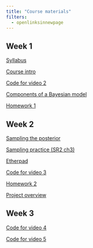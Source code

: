 ```yaml
---
title: "Course materials"
filters:
  - openlinksinnewpage
---
```


## Week 1

[Syllabus](files/oceans140_syllabus_2025.pdf)

[Course intro](lectures/course_intro.pdf)

[Code for video 2](code/video2.html)

[Components of a Bayesian model](lectures/model_components.pdf)

[Homework 1](files/hw1.pdf)

## Week 2

[Sampling the posterior](lectures/sampling_the_posterior.pdf)

[Sampling practice (SR2 ch3)](images/sr2_ch3_practice.png)

[Etherpad](https://etherpad.wikimedia.org/p/re_stats2)

[Code for video 3](code/video3.R)

[Homework 2](files/hw2.pdf)

[Project overview](files/project_overview-250115.pdf)

## Week 3

[Code for video 4](code/video4.R)

[Code for video 5](code/video5.R)


<!-- [Probability](_lectures/probability-lecture.pdf) -->
